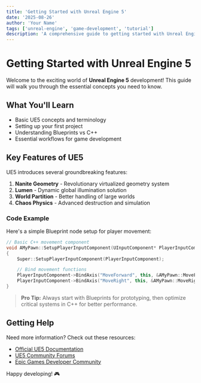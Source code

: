 ```yaml
---
title: 'Getting Started with Unreal Engine 5'
date: '2025-08-26'
author: 'Your Name'
tags: ['unreal-engine', 'game-development', 'tutorial']
description: 'A comprehensive guide to getting started with Unreal Engine 5 development'
---
```


# Getting Started with Unreal Engine 5

Welcome to the exciting world of **Unreal Engine 5** development! This guide will walk you through the essential concepts you need to know.

## What You'll Learn

- Basic UE5 concepts and terminology
- Setting up your first project
- Understanding Blueprints vs C++
- Essential workflows for game development

## Key Features of UE5

UE5 introduces several groundbreaking features:

1. **Nanite Geometry** - Revolutionary virtualized geometry system
2. **Lumen** - Dynamic global illumination solution
3. **World Partition** - Better handling of large worlds
4. **Chaos Physics** - Advanced destruction and simulation

### Code Example

Here's a simple Blueprint node setup for player movement:

```cpp
// Basic C++ movement component
void AMyPawn::SetupPlayerInputComponent(UInputComponent* PlayerInputComponent)
{
    Super::SetupPlayerInputComponent(PlayerInputComponent);

    // Bind movement functions
    PlayerInputComponent->BindAxis("MoveForward", this, &AMyPawn::MoveForward);
    PlayerInputComponent->BindAxis("MoveRight", this, &AMyPawn::MoveRight);
}
```

> **Pro Tip:** Always start with Blueprints for prototyping, then optimize critical systems in C++ for better performance.

## Getting Help

Need more information? Check out these resources:

- [Official UE5 Documentation](https://docs.unrealengine.com/)
- [UE5 Community Forums](https://forums.unrealengine.com/)
- [Epic Games Developer Community](https://dev.epicgames.com/)

Happy developing! 🎮
